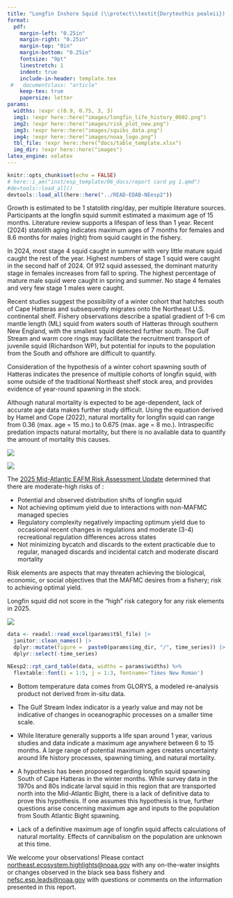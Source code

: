 ```yaml
---
title: "Longfin Inshore Squid (\\protect\\textit{Doryteuthis pealeii}) \\linebreak Snapshot Ecosystem & Socioeconomic Profile (ESP)"
format: 
  pdf:
    margin-left: "0.25in"
    margin-right: "0.25in"
    margin-top: "0in"
    margin-bottom: "0.25in"
    fontsize: "9pt"
    linestretch: 1
    indent: true
    include-in-header: template.tex    
 #   documentclass: "article"
    keep-tex: true
    papersize: letter
params:
  widths: !expr c(0.9, 0.75, 3, 3)
  img1: !expr here::here("images/longfin_life_history_0602.png")
  img2: !expr here::here("images/risk_plot_new.png")
  img3: !expr here::here("images/squibs_data.png")
  img4: !expr here::here("images/noaa_logo.png")
  tbl_file: !expr here::here("docs/table_template.xlsx")
  img_dir: !expr here::here("images")
latex_engine: xelatex
---
```

```r
knitr::opts_chunk$set(echo = FALSE)
# here::i_am("inst/esp_template/06_docs/report card pg 1.qmd")
#devtools::load_all()
devtools::load_all(here::here("../READ-EDAB-NEesp2"))
``` 

\backgroundsetup{
  scale=1,
  angle=0,
  opacity=0,
  contents={\includegraphics[width=\paperwidth,height=\paperheight]{bg_pg1.jpg}}
 }
\BgThispage 

\vspace{-2.0cm}
\section{Spring 2026} 

::::: {layout="[[0.575, 0.025, 0.4]] "}

:::: {}

:::{}
\vspace{0.50cm}
\raggedright
\section{Key Findings from the Life History Working Group}

\subsection{Lifespan and aging}
Growth is estimated to be 1 statolith ring/day, per multiple literature sources. Participants at the longfin squid summit estimated a maximum age of 15 months. Literature review supports a lifespan of less than 1 year. Recent (2024) statolith aging indicates maximum ages of 7 months for females and 8.6 months for males (right) from squid caught in the fishery.

\vspace{0.25cm}

\subsection{Maturity (from SQUIBS)}
In 2024, most stage 4 squid caught in summer with very little mature squid caught the rest of the year. Highest numbers of stage 1 squid were caught in the second half of 2024. Of 912 squid assessed, the dominant maturity stage in females increases from fall to spring. The highest percentage of mature male squid were caught in spring and summer. No stage 4 females and very few stage 1 males were caught.

\vspace{0.25cm}

\subsection{Migration and movement dynamics}
Recent studies suggest the possibility of a winter cohort that hatches south of Cape Hatteras and subsequently migrates onto the Northeast U.S. continental shelf. Fishery observations describe a spatial gradient of 1-6 cm mantle length (ML) squid from waters south of Hatteras through southern New England, with the smallest squid detected further south. The Gulf Stream and warm core rings may facilitate the recruitment transport of juvenile squid (Richardson WP), but potential for inputs to the population from the South and offshore are difficult to quantify.

\vspace{0.25cm}

\subsection{Reproductive dynamics}
Consideration of the hypothesis of a winter cohort spawning south of Hatteras indicates the presence of multiple cohorts of longfin squid, with some outside of the traditional Northeast shelf stock area, and provides evidence of year-round spawning in the stock.

\vspace{0.25cm}

\subsection{Natural mortality}
Although natural mortality is expected to be age-dependent, lack of accurate age data makes further study difficult. Using the equation derived by Hamel and Cope (2022), natural mortality for longfin squid can range from 0.36 (max. age = 15 mo.) to 0.675 (max. age = 8 mo.). Intraspecific predation impacts natural mortality, but there is no available data to quantify the amount of mortality this causes.
:::

\vspace{0.25cm}

:::{}
\vspace{0.50cm}
![](`r params$img1`)
:::

::::

::::{}
\hfill
::::

::::{}
:::{}
\vspace{0.50cm}
\section{Age Frequency from SQUIBS}
![](`r params$img3`)
:::

:::{}
\section{Key Points from the Mid-Atlantic Risk Assessment}

\raggedright
<!-- maybe this is being centered because it's the only section without a header? -->
The [2025 Mid-Atlantic EAFM Risk Assessment Update](https://static1.squarespace.com/static/511cdc7fe4b00307a2628ac6/t/67d45b1680e8654ecaf1b98e/1741970199497/b_Draft+MAB_RiskAssess_2025.pdf) determined that there are moderate-high risks of :

- Potential and observed distribution shifts of longfin squid
- Not achieving optimum yield due to interactions with non-MAFMC managed species
- Regulatory complexity negatively impacting optimum yield due to occasional recent changes in regulations and moderate (3-4) recreational regulation differences across states
- Not minimizing bycatch and discards to the extent practicable due to regular, managed discards and incidental catch and moderate discard mortality

Risk elements are aspects that may threaten achieving the biological, economic, or social objectives that the MAFMC desires from a fishery; risk to achieving optimal yield. 

Longfin squid did not score in the “high” risk category for any risk elements in 2025.

:::

:::{}
\vspace{0.25cm}

![](`r params$img2`)
:::
::::

:::::

\newpage

\backgroundsetup{
  contents={\includegraphics[width=\paperwidth,height=\paperheight]{bg_pg2.jpg}}
  }
\BgThispage 
<!-- not sure why this doesn't work -->

\newgeometry{top=0.25in, left=0.25in, right=0.25in, bottom=0.25in}

```r
data <- readxl::read_excel(params$tbl_file) |>
  janitor::clean_names() |>
  dplyr::mutate(figure =  paste0(params$img_dir, "/", time_series)) |>
  dplyr::select(-time_series)
```

::: {}
```r
NEesp2::rpt_card_table(data, widths = params$widths) %>% 
  flextable::font(i = 1:5, j = 1:3, fontname='Times New Roman')
```

\section{Data Gaps/Uncertainty}

\raggedright
- Bottom temperature data comes from GLORYS, a modeled re-analysis product not derived from in-situ data.

\vspace{0.25cm}

- The Gulf Stream Index indicator is a yearly value and may not be indicative of changes in oceanographic processes on a smaller time scale. 

\vspace{0.25cm}

- While literature generally supports a life span around 1 year, various studies and data indicate a maximum age anywhere between 6 to 15 months. A large range of potential maximum ages creates uncertainty around life history processes, spawning timing, and natural mortality.

\vspace{0.25cm}

- A hypothesis has been proposed regarding longfin squid spawning South of Cape Hatteras in the winter months. While survey data in the 1970s and 80s indicate larval squid in this region that are transported north into the Mid-Atlantic Bight, there is a lack of definitive data to prove this hypothesis. If one assumes this hypothesis is true, further questions arise concerning maximum age and inputs to the population from South Atlantic Bight spawning. 

\vspace{0.25cm}

- Lack of a definitive maximum age of longfin squid affects calculations of natural mortality. Effects of cannibalism on the population are unknown at this time.

\vspace{2.0cm}

\centering\normalsize

We welcome your observations! Please contact [northeast.ecosystem.highlights@noaa.gov](northeast.ecosystem.highlights@noaa.gov) with any on-the-water insights or changes observed in the black sea bass fishery and [nefsc.esp.leads@noaa.gov](nefsc.esp.leads@noaa.gov) with questions or comments on the information presented in this report.
:::